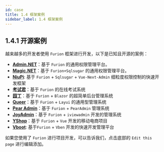 ```yaml
---
id: case
title: 1.4 框架案例
sidebar_label: 1.4 框架案例
---
```


## 1.4.1 开源案例

越来越多的开发者使用 `Furion` 框架进行开发，以下是已知且开源的案例：

- **[Admin.NET](https://gitee.com/zuohuaijun/Admin.NET)**：基于 `Furion` 的通用权限管理平台。
- **[Magic.NET](https://gitee.com/zhengguojing/admin-net-sqlsugar)**：基于 `Furion+Sqlsugar` 的通用权限管理平台。
- **[NiuPi](https://gitee.com/GionConnection/niupi-free)**: 基于 `Furion` + `Sqlsugar` + `Vue-Next-Admin` 细粒度权限控制的快速开发框架
- **[考试君](https://gitee.com/pig0224/ExamKing)**：基于 `Furion` 的在线考试系统
- **[园丁](https://gitee.com/hgflydream/Gardener)**：基于 `Furion` + `Blazor` 的超简单后台管理系统
- **[Queer](https://gitee.com/songzhidan/queer)**：基于 `Furion` + `Layui` 的通用型管理系统
- **[Pear Admin](https://gitee.com/pear-admin/pear-admin-furion)**：基于 `Furion` + `PearAdmin` 管理系统
- **[JoyAdmin](https://gitee.com/a106_admin/joy-admin)**：基于 `Furion` + `iviewadmin` 开发的管理系统
- **[YShop](https://gitee.com/yell-run/yshop)**：基于 `Furion` + `Vue` 开发的移动电商项目
- **[Vboot](https://gitee.com/zsvg/vboot-net)**: 基于`Furion` + `Vben` 开发的快速开发管理平台

如果您使用了 `Furion` 进行项目开发，可以告诉我们，点击底部的 `Edit this page` 进行编辑添加。
